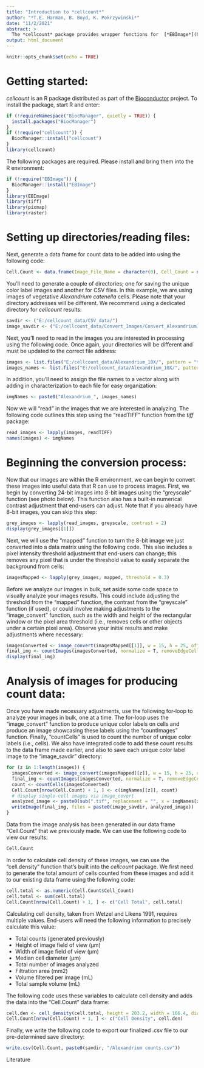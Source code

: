```yaml
---
title: "Introduction to *cellcount*"
author: "*T.E. Harman, B. Boyd, K. Pokrzywinski*"
date: "11/2/2021"
abstract: >
  The *cellcount* package provides wrapper functions for  [*EBImage*](http://bioconductor.org/packages/devel/bioc/vignettes/EBImage/inst/doc/EBImage-introduction.html) to simplfy quantifying bacteria and cyanobacteria via flourescence microscopy. Cyanobacteria enumeration is an important tool to incorporate data results into mathematical models to assess bloom dynamics. However, standard manual cyanobacteria enumeration is considered time-consuming and can impact overall random error due to different inaccuracies from researcher to researcher. Here, we outline a new open-source tool, *cellcount*, a package designed for the computing language R to assist with cyanobacteria enumeration. Fluorescent microscopy images are analyzed by this package to generate cyanobacteria counts to assess overall cell density from samples.
output: html_document
---
```


```r
knitr::opts_chunk$set(echo = TRUE)
```

# Getting started:

*cellcount* is an R package distributed as part of the [Bioconductor](http://bioconductor.org) project. To install the package, start R and enter:

```r
if (!requireNamespace("BiocManager", quietly = TRUE)) {
  install.packages("BiocManager")
}
if (!require("cellcount")) {
  BiocManager::install("cellcount")
}
library(cellcount)
```

The following packages are required. Please install and bring them into the R
environment: 
```r
if (!require("EBImage")) {
  BiocManager::install("EBImage")
}
library(EBImage)
library(tiff)
library(pixmap)
library(raster)
```

# Setting up directories/reading files:

Next, generate a data frame for count data to be added into using the following
code:
```r
Cell.Count <- data.frame(Image_File_Name = character(0), Cell_Count = numeric(0))
```

You'll need to generate a couple of directories; one for saving the unique
color label images and another for CSV files. In this example, we are using 
images of vegetative *Alexandrium catenella* cells. Please note that your 
directory addresses will be different. We recommend using a dedicated directory 
for *cellcount* results:

```r
savdir <- ("E:/cellcount_data/CSV_data/")
image_savdir <- ("E:/cellcount_data/Convert_Images/Convert_Alexandrium10X/")
```

Next, you'll need to read in the images you are interested in processing using
the following code. Once again, your directories will be different and must be
updated to the correct file address:

```r
images <- list.files("E:/cellcount_data/Alexandrium_10X/", pattern = "tif", full.name = T)
images_names <- list.files("E:/cellcount_data/Alexandrium_10X/", pattern = "tif", full.name = F)
```

In addition, you'll need to assign the file names to a vector along with adding
in characterization to each file for easy organization:

```r
imgNames <- paste0("Alexandrium_", images_names)
```

Now we will "read" in the images that we are interested in analyzing. The
following code outlines this step using the "readTIFF" function from the 
*tiff* package:

```r
read_images <- lapply(images, readTIFF)
names(images) <- imgNames
```

# Beginning the conversion process:

Now that our images are within the R environment, we can begin to convert these
images into useful data that R can use to process images. First, we begin by
converting 24-bit images into 8-bit images using the "greyscale" function (see 
photo below). This function also has a built-in numerical contrast adjustment 
that end-users can adjust. Note that if you already have 8-bit images, you can 
skip this step:

```r
grey_images <- lapply(read_images, greyscale, contrast = 2)
display(grey_images[[1]])
```

Next, we will use the "mapped" function to turn the 8-bit image we just
converted into a data matrix using the following code. This also includes a
pixel intensity threshold adjustment that end-users can change; this removes
any pixel that is under the threshold value to easily separate the background
from cells:

```r
imagesMapped <- lapply(grey_images, mapped, threshold = 0.3)
```

Before we analyze our images in bulk, set aside some code space to visually 
analyze your images results. This could include adjusting the threshold
from the "mapped" function, the contrast from the "greyscale" function 
(if used), or could involve making adjustments to the "image_convert" function,
such as the width and height of the rectangular window or the pixel area
threshold (i.e., removes cells or other objects under a certain pixel area).
Observe your initial results and make adjustments where necessary:

```r
imagesConverted <- image_convert(imagesMapped[[1]], w = 15, h = 25, offset = 0.01, areathresh = 150)
final_img <- countImages(imagesConverted, normalize = T, removeEdgeCells = T)
display(final_img)
```

# Analysis of images for producing count data:

Once you have made necessary adjustments, use the following for-loop to
analyze your images in bulk, one at a time. The for-loop uses the 
"image_convert" function to produce unique color labels on cells and produce an
image showcasing these labels using the "countImages" function. Finally, 
"countCells" is used to count the number of unique color labels (i.e., cells).
We also have integrated code to add these count results to the data frame made
earlier, and also to save each unique color label image to the "image_savdir" 
directory:

```r
for (z in 1:length(images)) {
  imagesConverted <- image_convert(imagesMapped[[z]], w = 15, h = 25, offset = 0.01, areathresh = 150)
  final_img <- countImages(imagesConverted, normalize = T, removeEdgeCells = T)
  count <- countCells(imagesConverted)
  Cell.Count[nrow(Cell.Count) + 1, ] <- c(imgNames[[z]], count)
  # display single-cell images via image_covert
  analyzed_image <- paste0(sub(".tif", replacement = "", x = imgNames[z]), "_analyzed.tiff")
  writeImage(final_img, files = paste0(image_savdir, analyzed_image))
}
```

Data from the image analysis has been generated in our data frame "Cell.Count"
that we previously made. We can use the following code to view our results:

```r
Cell.Count
```

In order to calculate cell density of these images, we can use the
"cell.density" function that's built into the *cellcount* package. We first
need to generate the total amount of cells counted from these images and
add it to our existing data frame using the following code:

```r
cell.total <- as.numeric(Cell.Count$Cell_Count)
cell.total <- sum(cell.total)
Cell.Count[nrow(Cell.Count) + 1, ] <- c("Cell Total", cell.total)
```

Calculating cell density, taken from Wetzel and Likens 1991, requires multiple
values. End-users will need the following information to precisely 
calculate this value:

- Total counts (generated previously)
- Height of image field of view (μm)
- Width of image field of view (μm)
- Median cell diameter (μm)
- Total number of images analyzed
- Filtration area (mm2)
- Volume filtered per image (mL)
- Total sample volume (mL)

The following code uses these variables to calculate cell density and adds 
the data into the "Cell.Count" data frame:

```r
cell.den <- cell_density(cell.total, height = 203.2, width = 166.4, diameter = 2.5, images = 15, filtration.area = 491, volume = 1, total.volume = 100)
Cell.Count[nrow(Cell.Count) + 1, ] <- c("Cell Density", cell.den)
```

Finally, we write the following code to export our finalized .csv file to our
pre-determined save directory:

```r
write.csv(Cell.Count, paste0(savdir, "/Alexandrium counts.csv"))
```

Literature
